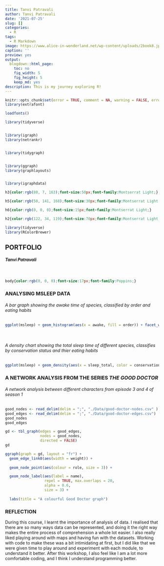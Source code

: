 ```yaml
---
title: Tanvi Patravali
author: Tanvi Patravali
date: '2021-07-25'
slug: []
categories:
  - R
tags:
  - R Markdown
image: https://www.alice-in-wonderland.net/wp-content/uploads/2book8.jpg
caption: ''
preview: yes
output:
  blogdown::html_page:
    toc: no
    fig_width: 5
    fig_height: 5
    keep_md: yes
description: This is my journey exploring R!
---
```



```r
knitr::opts_chunk$set(error = TRUE, comment = NA, warning = FALSE, errors = FALSE, message = FALSE, tidy = FALSE, cache = FALSE)
library(extrafont)

loadfonts()

library(tidyverse)


library(igraph)
library(netrankr)


library(tidygraph)


library(ggraph)
library(graphlayouts)


library(igraphdata)

```



```css
h3{color:rgb(80, 7, 163);font-size:50px;font-family:Montserrat Light;}
```


```css
h5{color:rgb(50, 141, 168);font-size:30px;font-family:Montserrat Light;}
```


```css
h6{color:rgb(0, 0, 0);font-size:15px;font-family:Montserrat Light;}
```

```css
h2{color:rgb(122, 34, 119);font-size:70px;font-family:Montserrat Light;}
```

```r
library(tidyverse)
library(RColorBrewer)
```

## **PORTFOLIO**

##### _Tanvi Patravali_


<br>

```css
body{color:rgb(0, 0, 0);font-size:17px;font-family:Poppins;}
```



### ANALYSING MSLEEP DATA


###### _A bar graph showing the awake time of species, classified by order and eating habits_


```r
ggplot(msleep) + geom_histogram(aes(x = awake, fill = order)) + facet_wrap(~vore)
```


<br>


###### _A density chart showing the total sleep time of different species, classifies by conservation status and thier eating habits_


```r
ggplot(msleep) + geom_density(aes(x = sleep_total, color = conservation, fill = conservation), alpha = 0.2) + facet_wrap(~vore)
```








### A NETWORK ANALYSIS FROM THE SERIES _THE GOOD DOCTOR_


###### _A network analysis between different characters from episode 3 and 4 of season 1_



```r
good_nodes <- read_delim(delim = ";", "./Data/good-doctor-nodes.csv" )
good_edges <- read_delim(delim = ";", "./Data/good-doctor-edges.csv")
good_nodes
good_edges
```


```r
gd <- tbl_graph(edges = good_edges, 
                nodes = good_nodes, 
                directed = FALSE)
gd
```


```r

ggraph(graph = gd, layout = "fr") +
  geom_edge_link0(aes(width = weight)) + 
  
  geom_node_point(aes(colour = role, size = 3)) +

  geom_node_label(aes(label = name), 
                  repel = TRUE, max.overlaps = 20,
                  alpha = 0.6,
                  size = 3) +
  
  labs(title = "A colourful Good Doctor graph")
```





### REFLECTION

During this course, I learnt the importance of analysis of data. I realised that there are so many ways data can be represented, and doing it the right way makes the entire process of comprehension a whole lot easier. I also really liked playing around with maps and having fun with the datasets. Working with code to make these was a bit intimidating at first, but I did like that we were given time to play around and experiment with each module, to understand it better. After this workshop, I also feel like I am a lot more comfortable coding, and I think I understand programming better. 
